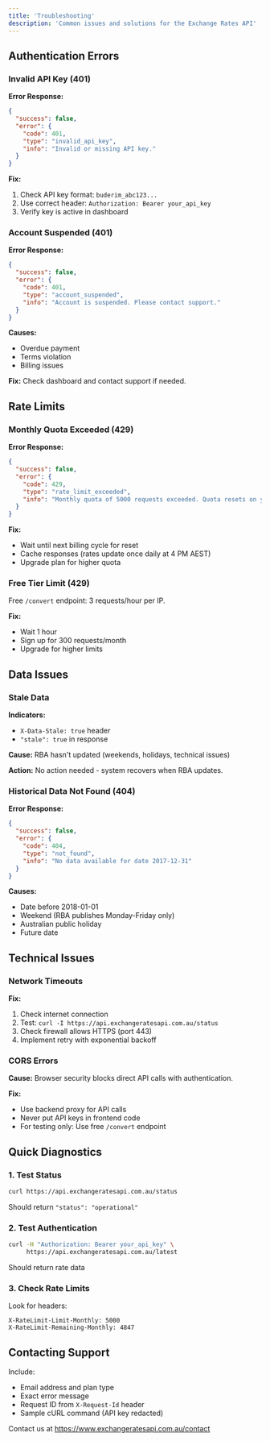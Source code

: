 ```yaml
---
title: 'Troubleshooting'
description: 'Common issues and solutions for the Exchange Rates API'
---
```


## Authentication Errors

### Invalid API Key (401)

**Error Response:**
```json
{
  "success": false,
  "error": {
    "code": 401,
    "type": "invalid_api_key",
    "info": "Invalid or missing API key."
  }
}
```

**Fix:**
1. Check API key format: `buderim_abc123...`
2. Use correct header: `Authorization: Bearer your_api_key`
3. Verify key is active in dashboard

### Account Suspended (401)

**Error Response:**
```json
{
  "success": false,
  "error": {
    "code": 401,
    "type": "account_suspended", 
    "info": "Account is suspended. Please contact support."
  }
}
```

**Causes:**
- Overdue payment
- Terms violation
- Billing issues

**Fix:** Check dashboard and contact support if needed.

## Rate Limits

### Monthly Quota Exceeded (429)

**Error Response:**
```json
{
  "success": false,
  "error": {
    "code": 429,
    "type": "rate_limit_exceeded",
    "info": "Monthly quota of 5000 requests exceeded. Quota resets on your next billing cycle."
  }
}
```

**Fix:**
- Wait until next billing cycle for reset
- Cache responses (rates update once daily at 4 PM AEST)
- Upgrade plan for higher quota

### Free Tier Limit (429)

Free `/convert` endpoint: 3 requests/hour per IP.

**Fix:**
- Wait 1 hour
- Sign up for 300 requests/month
- Upgrade for higher limits

## Data Issues

### Stale Data

**Indicators:**
- `X-Data-Stale: true` header
- `"stale": true` in response

**Cause:** RBA hasn't updated (weekends, holidays, technical issues)

**Action:** No action needed - system recovers when RBA updates.

### Historical Data Not Found (404)

**Error Response:**
```json
{
  "success": false,
  "error": {
    "code": 404,
    "type": "not_found",
    "info": "No data available for date 2017-12-31"
  }
}
```

**Causes:**
- Date before 2018-01-01
- Weekend (RBA publishes Monday-Friday only)
- Australian public holiday
- Future date

## Technical Issues

### Network Timeouts

**Fix:**
1. Check internet connection
2. Test: `curl -I https://api.exchangeratesapi.com.au/status`
3. Check firewall allows HTTPS (port 443)
4. Implement retry with exponential backoff

### CORS Errors

**Cause:** Browser security blocks direct API calls with authentication.

**Fix:**
- Use backend proxy for API calls
- Never put API keys in frontend code
- For testing only: Use free `/convert` endpoint

## Quick Diagnostics

### 1. Test Status
```bash
curl https://api.exchangeratesapi.com.au/status
```
Should return `"status": "operational"`

### 2. Test Authentication
```bash
curl -H "Authorization: Bearer your_api_key" \
     https://api.exchangeratesapi.com.au/latest
```
Should return rate data

### 3. Check Rate Limits
Look for headers:
```
X-RateLimit-Limit-Monthly: 5000
X-RateLimit-Remaining-Monthly: 4847
```

## Contacting Support

Include:
- Email address and plan type
- Exact error message
- Request ID from `X-Request-Id` header
- Sample cURL command (API key redacted)

Contact us at https://www.exchangeratesapi.com.au/contact